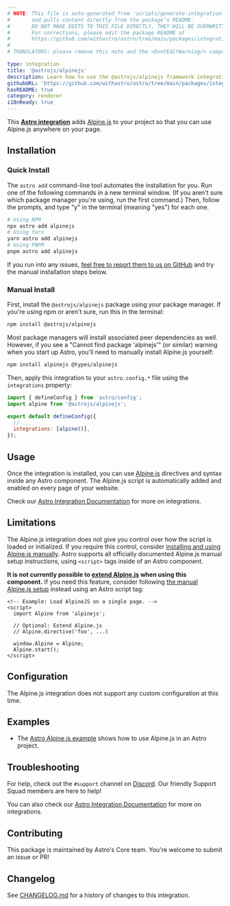 ```yaml
---
# NOTE: This file is auto-generated from 'scripts/generate-integration-pages.ts'
#       and pulls content directly from the package’s README.
#       DO NOT MAKE EDITS TO THIS FILE DIRECTLY, THEY WILL BE OVERWRITTEN!
#       For corrections, please edit the package README at
#       https://github.com/withastro/astro/tree/main/packages/integrations/alpinejs/
#
# TRANSLATORS: please remove this note and the <DontEditWarning/> component.

type: integration
title: '@astrojs/alpinejs'
description: Learn how to use the @astrojs/alpinejs framework integration to extend component support in your Astro project.
githubURL: 'https://github.com/withastro/astro/tree/main/packages/integrations/alpinejs/'
hasREADME: true
category: renderer
i18nReady: true
---
```



<DontEditWarning/>

This **[Astro integration][astro-integration]** adds [Alpine.js](https://alpinejs.dev/) to your project so that you can use Alpine.js anywhere on your page.

## Installation

### Quick Install

The `astro add` command-line tool automates the installation for you. Run one of the following commands in a new terminal window. (If you aren't sure which package manager you're using, run the first command.) Then, follow the prompts, and type "y" in the terminal (meaning "yes") for each one.

```sh
# Using NPM
npx astro add alpinejs
# Using Yarn
yarn astro add alpinejs
# Using PNPM
pnpm astro add alpinejs
```

If you run into any issues, [feel free to report them to us on GitHub](https://github.com/withastro/astro/issues) and try the manual installation steps below.

### Manual Install

First, install the `@astrojs/alpinejs` package using your package manager. If you're using npm or aren't sure, run this in the terminal:

```sh
npm install @astrojs/alpinejs
```

Most package managers will install associated peer dependencies as well. However, if you see a "Cannot find package 'alpinejs'" (or similar) warning when you start up Astro, you'll need to manually install Alpine.js yourself:

```sh
npm install alpinejs @types/alpinejs
```

Then, apply this integration to your `astro.config.*` file using the `integrations` property:

```js ins={2} "alpine()" title="astro.config.mjs"
import { defineConfig } from 'astro/config';
import alpine from '@astrojs/alpinejs';

export default defineConfig({
  // ...
  integrations: [alpine()],
});
```

## Usage

Once the integration is installed, you can use [Alpine.js](https://alpinejs.dev/) directives and syntax inside any Astro component. The Alpine.js script is automatically added and enabled on every page of your website.

Check our [Astro Integration Documentation][astro-integration] for more on integrations.

## Limitations

The Alpine.js integration does not give you control over how the script is loaded or initialized. If you require this control, consider [installing and using Alpine.js manually](https://alpinejs.dev/essentials/installation). Astro supports all officially documented Alpine.js manual setup instructions, using `<script>` tags inside of an Astro component.

**It is not currently possible to [extend Alpine.js](https://alpinejs.dev/advanced/extending) when using this component.** If you need this feature, consider following [the manual Alpine.js setup](https://alpinejs.dev/essentials/installation) instead using an Astro script tag:

```astro title="src/pages/index.astro"
<!-- Example: Load AlpineJS on a single page. -->
<script>
  import Alpine from 'alpinejs';

  // Optional: Extend Alpine.js
  // Alpine.directive('foo', ...)

  window.Alpine = Alpine;
  Alpine.start();
</script>
```

## Configuration

The Alpine.js integration does not support any custom configuration at this time.

## Examples

*   The [Astro Alpine.js example](https://github.com/withastro/astro/tree/latest/examples/framework-alpine) shows how to use Alpine.js in an Astro project.

## Troubleshooting

For help, check out the `#support` channel on [Discord](https://astro.build/chat). Our friendly Support Squad members are here to help!

You can also check our [Astro Integration Documentation][astro-integration] for more on integrations.

## Contributing

This package is maintained by Astro's Core team. You're welcome to submit an issue or PR!

## Changelog

See [CHANGELOG.md](https://github.com/withastro/astro/tree/main/packages/integrations/alpinejs/CHANGELOG.md) for a history of changes to this integration.

[astro-integration]: /en/guides/integrations-guide/

[astro-ui-frameworks]: /en/core-concepts/framework-components/#using-framework-components
